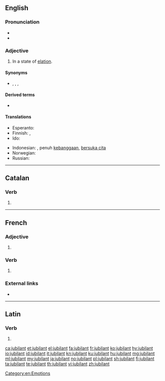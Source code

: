 ==English==

===Pronunciation===
* {{IPA|/ˈdʒu bə lənt/|lang=en}}
* {{audio|En-ca-jubilant.oga|Audio (US)|lang=en}}

===Adjective===
{{en-adj}}

# In a state of [[elation]].

====Synonyms====
* {{sense|in a state of elation}} {{l|en|delighted}}, {{l|en|elated}}, {{l|en|joyful}}, {{l|en|thrilled}}

====Derived terms====
* {{l|en|jubilantly}}

====Translations====
{{trans-top|In a state of elation}}
* Esperanto: {{t|eo|jubila}}
* Finnish: {{t|fi|riemuitseva}}, {{t+|fi|riemukas}}
* Ido: {{t+|io|joyema}}
{{trans-mid}}
* Indonesian: {{t+|id|bangga}}, penuh [[bangga|kebanggaan]], [[suka cita|bersuka cita]]
* Norwegian: {{qualifier|adv}} {{t|no|jublende}}
* Russian: {{t+|ru|ликующий}}
{{trans-bottom}}

----

==Catalan==

===Verb===
{{head|ca|verb form}}

# {{ca-verb form of|m=ptc|t=pres|jubilar}}

----

==French==

===Adjective===
{{fr-adj}}

# {{l|en|jubilant}}

===Verb===
{{head|fr|present participle}}

# {{present participle of|jubiler|lang=fr|nocat=1}}

===External links===
* {{R:TLFi}}

----

==Latin==

===Verb===
{{la-verb-form|jūbilant}}

# {{inflection of|jūbilō||3|p|pres|actv|indc|lang=la}}

[[Category:en:Emotions]]

[[ca:jubilant]]
[[et:jubilant]]
[[el:jubilant]]
[[fa:jubilant]]
[[fr:jubilant]]
[[ko:jubilant]]
[[hy:jubilant]]
[[io:jubilant]]
[[id:jubilant]]
[[it:jubilant]]
[[kn:jubilant]]
[[ku:jubilant]]
[[hu:jubilant]]
[[mg:jubilant]]
[[ml:jubilant]]
[[my:jubilant]]
[[ja:jubilant]]
[[no:jubilant]]
[[pl:jubilant]]
[[sh:jubilant]]
[[fi:jubilant]]
[[ta:jubilant]]
[[te:jubilant]]
[[th:jubilant]]
[[vi:jubilant]]
[[zh:jubilant]]
